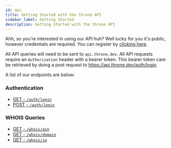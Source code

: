 ```yaml
---
id: api
title: Getting Started with the throne API
sidebar_label: Getting Started
description: Getting Started with the throne API
---
```


Ahh, so you're interested in using our API huh? Well lucky for you it's public, however credentials are required. You can register by [clicking here](https://api.throne.dev/auth/login).

All API queries will need to be sent to `api.throne.dev`. All API requests require an `Authorization` header with a bearer token. This bearer token care be retrieved by doing a post request to https://api.throne.dev/auth/login.

A list of our endpoints are below:
### Authentication
* [GET - `/auth/login`](https://api.throne.dev/auth/login)
* [POST - `/auth/login`](/docs/api/authentication)

### WHOIS Queries
* [GET - `/whois/asn`](/docs/api/asn)
* [GET - `/whois/domain`](/docs/api/whois)
* [GET - `/whois/ip`](/docs/api/ip)